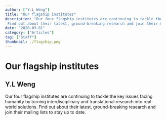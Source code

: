 ```yaml
---
author: ["Y.L Weng"]
title: "Our flagship institutes"
description: "Our four flagship institutes are continuing to tackle the key issues facing humanity by turning interdisciplinary and translational research into real-world solutions.
 Find out about their latest, ground-breaking research and join their mailing lists to stay up to date. "
date: "2020-03-01"
category: ["Articles"]
tag: ["Staff"]
thumbnail: ./flagship.png
---
```


<div className="bg-gray-900 w-full flex justify-center items-center m-auto" style={{height: "40vh"}}>
  <div className="text-center">
    <h1 className="text-white text-3xl mt-5">Our flagship institutes</h1>
    <h2 className="text-white mt-5 text-sm">Y.L Weng</h2>
  </div>
</div>

<div className="container mx-auto">
Our four flagship institutes are continuing to tackle the key issues facing humanity by turning interdisciplinary and translational research into real-world solutions.
 Find out about their latest, ground-breaking research and join their mailing lists to stay up to date. 
</div>


